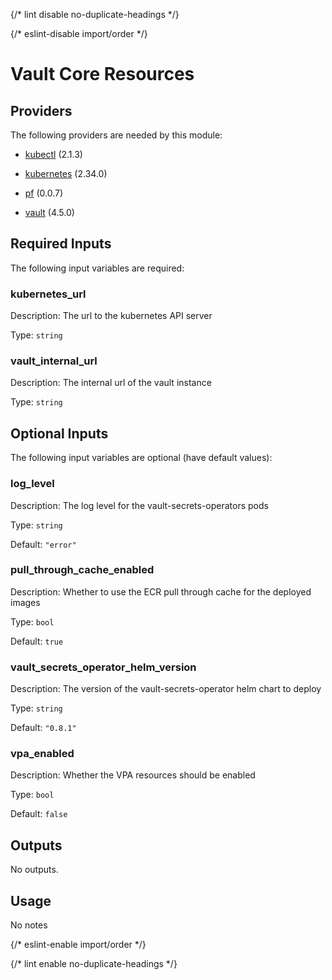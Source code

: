 
{/* lint disable no-duplicate-headings */}

{/* eslint-disable import/order */}

<ModuleHeader name="vault_core_resources" sourceHref="https://github.com/Panfactum/stack/tree/__PANFACTUM_VERSION_EDGE__/packages/infrastructure/vault_core_resources" status="stable" type="direct" />

# Vault Core Resources

## Providers

The following providers are needed by this module:

* [kubectl](https://registry.terraform.io/providers/alekc/kubectl/2.1.3/docs) (2.1.3)

* [kubernetes](https://registry.terraform.io/providers/hashicorp/kubernetes/2.34.0/docs) (2.34.0)

* [pf](https://registry.terraform.io/providers/panfactum/pf/0.0.7/docs) (0.0.7)

* [vault](https://registry.terraform.io/providers/hashicorp/vault/4.5.0/docs) (4.5.0)

## Required Inputs

The following input variables are required:

### kubernetes\_url

Description: The url to the kubernetes API server

Type: `string`

### vault\_internal\_url

Description: The internal url of the vault instance

Type: `string`

## Optional Inputs

The following input variables are optional (have default values):

### log\_level

Description: The log level for the vault-secrets-operators pods

Type: `string`

Default: `"error"`

### pull\_through\_cache\_enabled

Description: Whether to use the ECR pull through cache for the deployed images

Type: `bool`

Default: `true`

### vault\_secrets\_operator\_helm\_version

Description: The version of the vault-secrets-operator helm chart to deploy

Type: `string`

Default: `"0.8.1"`

### vpa\_enabled

Description: Whether the VPA resources should be enabled

Type: `bool`

Default: `false`

## Outputs

No outputs.

## Usage

No notes

{/* eslint-enable import/order */}

{/* lint enable no-duplicate-headings */}
